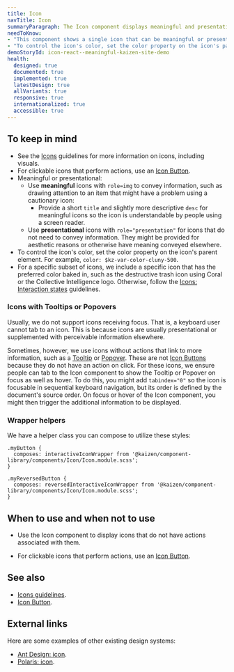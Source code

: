 ```yaml
---
title: Icon
navTitle: Icon
summaryParagraph: The Icon component displays meaningful and presentational icons.
needToKnow:
- "This component shows a single icon that can be meaningful or presentational."
- "To control the icon's color, set the color property on the icon's parent element."
demoStoryId: icon-react--meaningful-kaizen-site-demo
health:
  designed: true
  documented: true
  implemented: true
  latestDesign: true
  allVariants: true
  responsive: true
  internationalized: true
  accessible: true
---
```



## To keep in mind

*   See the [Icons](/guidelines/icons) guidelines for more information on icons, including visuals.
*   For clickable icons that perform actions, use an [Icon Button](/components/icon-button).
*   Meaningful or presentational:
    *   Use **meaningful** icons with `role=img` to convey information, such as drawing attention to an item that might have a problem using a cautionary icon:
        *   Provide a short `title` and slightly more descriptive `desc` for meaningful icons so the icon is understandable by people using a screen reader.
    *   Use **presentational** icons with `role="presentation"` for icons that do not need to convey information. They might be provided for aesthetic reasons or otherwise have meaning conveyed elsewhere.
*   To control the icon's color, set the color property on the icon's parent element. For example, `color: $kz-var-color-cluny-500`.
*   For a specific subset of icons, we include a specific icon that has the preferred color baked in, such as the destructive trash icon using Coral or the Collective Intelligence logo. Otherwise, follow the [Icons: Interaction states](https://cultureamp.design/guidelines/icons/#interaction-states) guidelines.

### Icons with Tooltips or Popovers

Usually, we do not support icons receiving focus. That is, a keyboard user cannot tab to an icon. This is because icons are usually presentational or supplemented with perceivable information elsewhere.

Sometimes, however, we use icons without actions that link to more information, such as a [Tooltip](/components/tooltip) or [Popover](/components/popover). These are not [Icon Buttons](/components/icon-button) because they do not have an action on click. For these icons, we ensure people can tab to the Icon component to show the Tooltip or Popover on focus as well as hover. To do this, you might add `tabindex="0"` so the icon is focusable in sequential keyboard navigation, but its order is defined by the document's source order. On focus or hover of the Icon component, you might then trigger the additional information to be displayed.

### Wrapper helpers

We have a helper class you can compose to utilize these styles:

```
.myButton {
  composes: interactiveIconWrapper from '@kaizen/component-library/components/Icon/Icon.module.scss';
}

.myReversedButton {
  composes: reversedInteractiveIconWrapper from '@kaizen/component-library/components/Icon/Icon.module.scss';
}
```

## When to use and when not to use

<WhenToUseAndWhenNotToUse>
<WhenToUse>

- Use the Icon component to display icons that do not have actions associated with them.

</WhenToUse>
<WhenNotToUse>

- For clickable icons that perform actions, use an [Icon Button](/components/icon-button).

</WhenNotToUse>
</WhenToUseAndWhenNotToUse>

## See also

*   [Icons guidelines](/guidelines/icons/).
*   [Icon Button](/components/icon-button/).

## External links

Here are some examples of other existing design systems:

- [Ant Design: icon](https://ant.design/components/icon/#API).
- [Polaris: icon](https://polaris.shopify.com/components/images-and-icons/icon#navigation).

